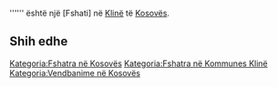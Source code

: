 {{Fshat në 
 | Emri                = Kuk
 | Emri (Rasa dhanore) = 
 | Figura              = 
 | Shteti              = Kosovës
 | Komuna              = Klinë
 | Kodi postar         = 
 | Sipërfaqja          = 
 | Popullsia           = 0
 | Regj. i popullsisë  = 
 | Dend. e popullsisë  = 
 | Faqja zyrtare       = 
 <!--- Koordinatat ----> 
 | Gjerësia            = 42.22944
 | Gjatësia            = 21.24194
 | Lartësia            = 
}}
'''''' është një [Fshati] në [[ Klinë ]] të [[ Kosovës ]].

<!-- == Gjeografia == -->
<!-- == Historia == -->
<!-- == Demografia == -->
== Shih edhe ==
{{Komuna Klinë}}
{{Kosovo-Administrata-Cung}}

[[Kategoria:Fshatra në Kosovës]]
[[Kategoria:Fshatra në Kommunes Klinë]]
[[Kategoria:Vendbanime në Kosovës]]